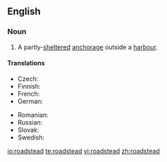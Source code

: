 ==English==
{{wikipedia}}

===Noun===
{{en-noun}}

# A partly-[[sheltered]] [[anchorage]] outside a [[harbour]].

====Translations====
{{trans-top|partly-sheltered anchorage outside a harbour}}
* Czech: {{t+|cs|rejda|f}}
* Finnish: {{t+|fi|reti}}
* French: {{t+|fr|rade}}
* German: {{t+|de|Reede}}
{{trans-mid}}
* Romanian: {{t|ro|radă|f}}
* Russian: {{t|ru|рейд}}
* Slovak: {{t-|sk|rejda|f}}
* Swedish: {{t+|sv|redd}}
{{trans-bottom}}

[[io:roadstead]]
[[te:roadstead]]
[[vi:roadstead]]
[[zh:roadstead]]